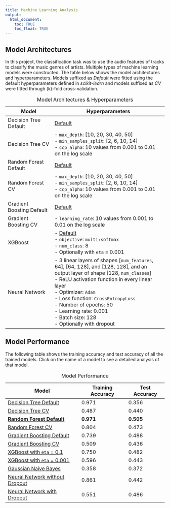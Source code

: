 ```yaml
---
title: Machine Learning Analysis
output:
  html_document:
    toc: TRUE
    toc_float: TRUE
---
```


## Model Architectures

In this project, the classification task was to use the audio features of tracks to classify the music genres of artists. Multiple types of machine learning models were constructed. The table below shows the model architectures and hyperparameters. Models suffixed as *Default*  were fitted using the default hyperparameters defined in *scikit-learn* and models suffixed as *CV* were fitted through \(k\)-fold cross-validation.

| Model | Hyperparameters |
|-------|-----------------|
| Decision Tree Default | [Default](https://scikit-learn.org/stable/modules/generated/sklearn.tree.DecisionTreeClassifier.html#sklearn.tree.DecisionTreeClassifier) |
| Decision Tree CV | - `max_depth`: [10, 20, 30, 40, 50]<br>- `min_samples_split`: [2, 6, 10, 14]<br>- `ccp_alpha`: 10 values from 0.001 to 0.01 on the log scale |
| Random Forest Default | [Default](https://scikit-learn.org/stable/modules/generated/sklearn.ensemble.RandomForestClassifier.html#sklearn-ensemble-randomforestclassifier) |
| Random Forest CV | - `max_depth`: [10, 20, 30, 40, 50]<br>- `min_samples_split`: [2, 6, 10, 14]<br>- `ccp_alpha`: 10 values from 0.001 to 0.01 on the log scale |
| Gradient Boosting Default | [Default](https://scikit-learn.org/stable/modules/generated/sklearn.ensemble.GradientBoostingClassifier.html#sklearn-ensemble-gradientboostingclassifier) |
| Gradient Boosting CV | - `learning_rate`: 10 values from 0.001 to 0.01 on the log scale |
| XGBoost | - [Default](https://xgboost.readthedocs.io/en/stable/parameter.html)<br>- `objective`: `multi:softmax`<br>- `num_class`: 8<br>- Optionally with `eta` = 0.001
| Neural Network | - 3 linear layers of shapes [`num_features`, 64], [64, 128], and [128, 128], and an output layer of shape [128, `num_classes`]<br>- ReLU activation function in every linear layer<br>- Optimizer: `Adam`<br>- Loss function: `CrossEntropyLoss`<br>- Number of epochs: 50<br>- Learning rate: 0.001<br>- Batch size: 128<br>- Optionally with dropout

Table: Model Architectures & Hyperparameters

## Model Performance

The following table shows the training accuracy and test accuracy of all the trained models. Click on the name of a model to see a detailed analysis of that model.

| Model | Training Accuracy | Test Accuracy |
|-------|-------------------|---------------|
| [Decision Tree Default](decision_tree.html) | 0.971 | 0.356 |
| [Decision Tree CV](decision_tree.html) | 0.487 | 0.440 |
| [**Random Forest Default**](rf.html) | **0.971** | **0.505** |
| [Random Forest CV](rf.html) | 0.804 | 0.473 |
| [Gradient Boosting Default](gbm.html) | 0.739 | 0.488 |
| [Gradient Boosting CV](gbm.html) | 0.509 | 0.436 |
| [XGBoost with `eta` = 0.1](xgb.html) | 0.750 | 0.482 |
| [XGBoost with `eta` = 0.001](xgb.html) | 0.596 | 0.443 |
| [Gaussian Naive Bayes](gaussian_nb.html) | 0.358 | 0.372 |
| [Neural Network without Dropout](nn.html) | 0.861 | 0.442 |
| [Neural Network with Dropout](nn.html) | 0.551 | 0.486 |

Table: Model Performance
